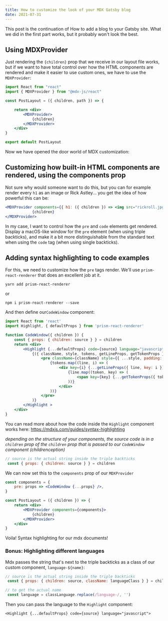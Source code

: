 ```yaml
---
title: How to customize the look of your MDX Gatsby blog
date: 2021-07-31
---
```


This post is the continuation of How to add a blog to your Gatsby site. What we did in the first part works, but it probably won't look the best.

## Using MDXProvider

Just rendering the `{children}` prop that we receive in our layout file works, but if we want to have total control over how the HTML components are rendered and make it easier to use custom ones, we have to use the `MDXProvider`:

```jsx title=layout.js
import React from "react"
import { MDXProvider } from "@mdx-js/react"

const PostLayout = ({ children, path }) => {

    return <div>
        <MDXProvider>
            {children}
        </MDXProvider>
    </div>
}

export default PostLayout
```

Now we have opened the door world of MDX customization:

## Customizing how built-in HTML components are rendered, using the components prop

Not sure why would someone want to do this, but you can for example render every `h1` as an image or Rick Astley... you get the idea of how powerful this can be:

```jsx
<MDXProvider components={{ h1: ({ children }) => <img src="rickroll.jpg" />}} >
            {children}
</MDXProvider>
```
In my case, I want to control how the `pre` and `code` elements get rendered. Display a macOS-like window for the `pre` element (when using triple backticks), and make it a bit more distinguishable from the standard text when using the `code` tag (when using single backticks).

## Adding syntax highlighting to code examples

For this, we need to customize how the `pre` tags render. We'll use `prism-react-renderer` that does an excellent job at it.

```shell
yarn add prism-react-renderer
```
or
```shell
npm i prism-react-renderer --save
```
And then define our`CodeWindow` component:

```jsx
import React from 'react'
import Highlight, { defaultProps } from 'prism-react-renderer'

function CodeWindow({ children }) {
    const { props: { children: source } } = children
    return <div>
        <Highlight {...defaultProps} code={source} language="javascript">
            {({ className, style, tokens, getLineProps, getTokenProps }) => (
                <pre className={className} style={{ ...style, padding: '20px' }}>
                    {tokens.map((line, i) => (
                        <div key={i} {...getLineProps({ line, key: i })}>
                            {line.map((token, key) => (
                                <span key={key} {...getTokenProps({ token, key })} />
                            ))}
                        </div>
                    ))}
                </pre>
            )}
        </Highlight >
    </div>
}
```

You can read more about how the code inside the `Highlight` component works here: https://mdxjs.com/guides/syntax-highlighting

*depending on the structure of your components, the source code is in a `children` prop of the `children` prop that is passed to our `CodeWindow` component (childrenception)*

```jsx
// source is the actual string inside the triple backticks
 const { props: { children: source } } = children
```

We can now set this to the `components` prop of our `MDXProvider`

```jsx
const components = {
    pre: props => <CodeWindow {...props} />,
}

const PostLayout = ({ children }) => {
    return <div>
        <MDXProvider components={components}>
            {children}
        </MDXProvider>
    </div>
}
```

Voila! Syntax highlighting for our mdx documents! 

### Bonus: Highlighting different languages

Mdx passes the string that's next to the triple backticks as a class of our custom component, `language-${name}`:

```jsx
// source is the actual string inside the triple backticks
 const { props: { children: source, className: languageClass } } = children

// to get the actual name
 const language = classLanguage.replace(/language-/, '')
```

Then you can pass the language to the `Highlight` component:

```
<Highlight {...defaultProps} code={source} language="javascript">
```



